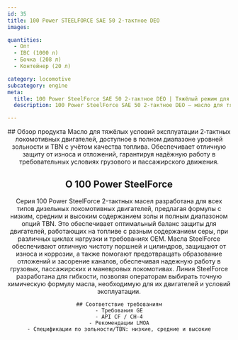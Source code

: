 ```yaml
---
id: 35
title: 100 Power STEELFORCE SAE 50 2‑тактное DEO
images:

quantities:
  - Опт
  - IBC (1000 л)
  - Бочка (208 л)
  - Контейнер (20 л)

category: locomotive
subcategory: engine
meta:
  title: 100 Power SteelForce SAE 50 2‑тактное DEO | Тяжёлый режим для локомотивов
  description: 100 Power SteelForce SAE 50 2‑тактное DEO — масло для тяжёлых условий, разработанное для 2‑тактных локомотивных двигателей. Доступно с различными уровнями зольности и TBN под качество топлива, обеспечивает превосходную защиту от износа и отложений, гарантируя надёжную работу в сложных условиях грузовой и пассажирской эксплуатации. Соответствует требованиям GE, API CF / CH-4 и рекомендациям LMOA.

---
```


<Header>
    ## Обзор продукта
   Масло для тяжёлых условий эксплуатации 2‑тактных локомотивных двигателей, доступное в полном диапазоне уровней зольности и TBN с учётом качества топлива. Обеспечивает отличную защиту от износа и отложений, гарантируя надёжную работу в требовательных условиях грузового и пассажирского движения.

 ## О 100 Power SteelForce
  Серия 100 Power SteelForce 2-тактных масел разработана для всех типов дизельных локомотивных двигателей, предлагая формулы с низким, средним и высоким содержанием золы и полным диапазоном опций TBN. Это обеспечивает оптимальный баланс защиты для двигателей, работающих на топливе с разным содержанием серы, при различных циклах нагрузки и требованиях OEM. Масла SteelForce обеспечивают отличную чистоту поршней и цилиндров, защищают от износа и коррозии, а также помогают предотвращать образование отложений и засорение каналов, обеспечивая надежную работу в грузовых, пассажирских и маневровых локомотивах. Линия SteelForce разработана для гибкости, позволяя операторам выбирать точную химическую формулу масла, необходимую для их двигателей и условий эксплуатации.

    ## Соответствие требованиям
    - Требования GE
    - API CF / CH-4
    - Рекомендации LMOA
    - Спецификации по зольности/TBN: низкие, средние и высокие

</Header>
